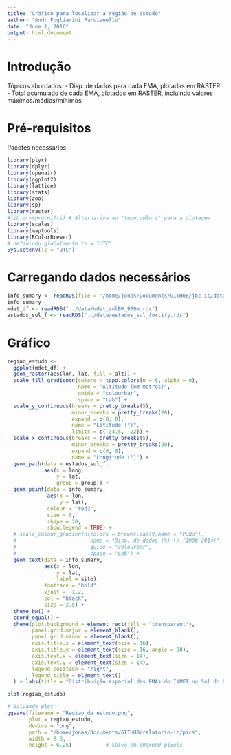 ```yaml
---
title: "Gráfico para localizar a região de estudo"
author: "Andr Fogliarini Parcianello"
date: "June 1, 2016"
output: html_document
---
```




# Introdução

Tópicos abordados:
- Disp. de dados para cada EMA, plotadas em RASTER
- Total acumulado de cada EMA, plotados em RASTER, incluindo valores máximos/médios/mínimos


# Pré-requisitos

Pacotes necessários

```r
library(plyr)
library(dplyr)
library(openair)
library(ggplot2)
library(lattice)
library(stats)
library(zoo)
library(sp)
library(raster)
#library(oro.nifti) # Alternativa ao "topo.colors" para a plotagem
library(scales)
library(maptools)
library(RColorBrewer)
# definindo globalmente tz = "UTC"
Sys.setenv(TZ = "UTC")
```


# Carregando dados necessários 

```r
info_sumary <- readRDS(file = '/home/jonas/Documents/GITHUB/jbc-ic/data_saves/summary_91.rds')
info_sumary
mdet_df <- readRDS("../data/mdet_sulBR_900m.rds")
estados_sul_f <- readRDS("../data/estados_sul_fortify.rds")
```


# Gráfico 
```r
regiao_estudo <- 
  ggplot(mdet_df) + 
  geom_raster(aes(lon, lat, fill = alt)) +
  scale_fill_gradientn(colors = topo.colors(n = 6, alpha = 0), 
                       name = "Altitude (em metros)",
                       guide = "colourbar", 
                       space = "Lab") +
  scale_y_continuous(breaks = pretty_breaks(5),
                     minor_breaks = pretty_breaks(20),
                     expand = c(0, 0), 
                     name = "Latitude (°)",
                     limits = c(-34.5, -22)) +
  scale_x_continuous(breaks = pretty_breaks(5),
                     minor_breaks = pretty_breaks(20),
                     expand = c(0, 0), 
                     name = "Longitude (°)") +
  geom_path(data = estados_sul_f,
            aes(x = long, 
                y = lat, 
                group = group)) +
  geom_point(data = info_sumary, 
             aes(x = lon,
                 y = lat), 
             colour = "red2",
             size = 6,
             shape = 20, 
             show.legend = TRUE) +
  # scale_colour_gradientn(colors = brewer.pal(9,name = "PuBu"),
  #                        name = "Disp. de dados (%) \n (1990-2014)",
  #                        guide = "colourbar", 
  #                        space = "Lab") +
  geom_text(data = info_sumary, 
            aes(x = lon, 
                y = lat, 
                label = site), 
            fontface = "bold",
            vjust = -1.2,
            col = "black",
            size = 2.5) +
  theme_bw() +
  coord_equal() +
  theme(plot.background = element_rect(fill = "transparent"),
        panel.grid.major = element_blank(),
        panel.grid.minor = element_blank(),
        axis.title.x = element_text(size = 16),
        axis.title.y = element_text(size = 16, angle = 90),
        axis.text.x = element_text(size = 14),
        axis.text.y = element_text(size = 14),
        legend.position = "right",
        legend.title = element_text()
  ) + labs(title = "Distribuição espacial das EMAs do INMET no Sul do Brasil") + theme(plot.title = element_text(hjust = 0.5))

plot(regiao_estudo)
```



```r
# Salvando plot
ggsave(filename = "Regiao de estudo.png",
       plot = regiao_estudo,
       device = "png", 
       path = "/home/jonas/Documents/GITHUB/relatorio-ic/pics",
       width = 8.3,
       height = 6.25)           # Salvo em 800x600 pixels
```